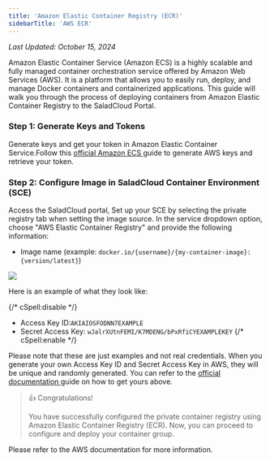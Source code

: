 ```yaml
---
title: 'Amazon Elastic Container Registry (ECR)'
sidebarTitle: 'AWS ECR'
---
```


_Last Updated: October 15, 2024_

Amazon Elastic Container Service (Amazon ECS) is a highly scalable and fully managed container orchestration service
offered by Amazon Web Services (AWS). It is a platform that allows you to easily run, deploy, and manage Docker
containers and containerized applications. This guide will walk you through the process of deploying containers from
Amazon Elastic Container Registry to the SaladCloud Portal.

### Step 1: Generate Keys and Tokens

Generate keys and get your token in Amazon Elastic Container Service.Follow this
[official Amazon ECS ](https://docs.aws.amazon.com/AmazonECS/latest/developerguide/task-iam-roles.html)guide to generate
AWS keys and retrieve your token.

### Step 2: Configure Image in SaladCloud Container Environment (SCE)

Access the SaladCloud portal, Set up your SCE by selecting the private registry tab when setting the image source. In
the service dropdown option, choose "AWS Elastic Container Registry" and provide the following information:

- Image name (example: `docker.io/{username}/{my-container-image}:{version/latest}`)

<img src="/container-engine/images/configure-ecr.png" />

Here is an example of what they look like:

{/* cSpell:disable */}

- Access Key ID:`AKIAIOSFODNN7EXAMPLE`
- Secret Access Key: `wJalrXUtnFEMI/K7MDENG/bPxRfiCYEXAMPLEKEY` {/* cSpell:enable */}

Please note that these are just examples and not real credentials. When you generate your own Access Key ID and Secret
Access Key in AWS, they will be unique and randomly generated. You can refer to the
[official documentation ](https://docs.aws.amazon.com/AmazonECS/latest/developerguide/get-set-up-for-amazon-ecs.html#get-set-up-ecs-iam-resources)guide
on how to get yours above.

> 👍 Congratulations!
>
> You have successfully configured the private container registry using Amazon Elastic Container Registry (ECR). Now,
> you can proceed to configure and deploy your container group.

Please refer to the AWS documentation for more information.
